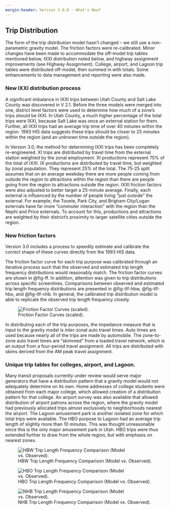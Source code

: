 ```yaml
---
margin-header: Version 3.0.0 - What's New?
---
```


## Trip Distribution
The form of the trip distribution model hasn’t changed – we still use a non-parametric gravity model. The friction factors were re-calibrated.  Minor changes have been made to accommodate the off-model trip tables mentioned below, IXXI distribution noted below, and highway assignment improvements (see Highway Assignment).  College, airport, and Lagoon trip tables were distributed off-model, then summed in with totals.  Some enhancements to data management and reporting were also made.

### New IXXI distribution process
A significant imbalance in IXXI trips between Utah County and Salt Lake County was discovered in V 2.1.  Before the three models were merged into one, district level factors were used to determine how much of a zone’s trips should be IXXI.  In Utah County, a much higher percentage of the total trips were IXXI, because Salt Lake was once an external station for them.  Further, all IXXI trips had an average trip time of over 40 minutes within the region.  1993 HIS data suggests these trips should be closer to 25 minutes within the region (and an unknown time outside the region). 

In Version 3.0, the method for determining IXXI trips has been completely re-engineered.  XI trips are distributed by travel time from the external station weighted by the zonal employment.  XI productions represent 75% of the total of IXXI.  IX productions are distributed by travel time, but weighted by zonal population. They represent 25% of the total.  The 75-25 split assumes that on an average weekday there are more people coming from outside the region to attractions within the region than there are people going from the region to attractions outside the region.  IXXI friction factors were also adjusted to better target a 25-minute average.  Finally, each external is influenced by the number of people living “just outside” the external.  For example, the Tooele, Park City, and Brigham City/Logan externals have far more “commuter interaction” with the region than the Nephi and Price externals.  To account for this, productions and attractions are weighted by their district’s proximity to larger satellite cities outside the region.  

### New friction factors
Version 3.0 includes a process to speedily estimate and calibrate the correct shape of these curves directly from the 1993 HIS data.  

The friction factor curve for each trip purpose was calibrated through an iterative process such that the observed and estimated trip length frequency distributions would reasonably match. The friction factor curves are shown in @fig-ff. In addition, attention was given to trip distributions across specific screenlines. Comparisons between observed and estimated trip length frequency distributions are presented in @fig-tlf-hbw, @fig-tlf-hbo, and @fig-tlf-nhb. In general, the calibrated trip distribution model is able to replicate the observed trip length frequency closely.

![Friction Factor Curves (scaled).](_pictures/ff-curves.png){#fig-ff}

In distributing each of the trip purposes, the impedance measure that is input to the gravity model is inter-zonal auto travel times. Auto times are used because nearly all of the trips are made by automobile. The zone-to-zone auto travel times are “skimmed” from a loaded travel network, which is an output from a four-period travel assignment. All trips are distributed with skims derived from the AM peak travel assignment.

### Unique trip tables for colleges, airport, and Lagoon.
Many transit proposals currently under review would serve major generators that have a distribution pattern that a gravity model would not adequately determine on its own.  Home addresses of college students were obtained from each major college, which allowed creation of a distribution pattern for that college.  An airport survey was also available that allowed distribution of airport patrons across the region, where the gravity model had previously allocated trips almost exclusively to neighborhoods nearest the airport.  The Lagoon amusement park is another isolated zone for which total trips were available. The HBO purpose to Lagoon had an average trip length of slightly more than 10 minutes.  This was thought unreasonable since this is the only major amusement park in Utah.  HBO trips were thus extended further to draw from the whole region, but with emphasis on nearest zones. 

![HBW Trip Length Frequency Comparison (Model vs. Observed).](_pictures/tlf-hbw.png){#fig-tlf-hbw}

![HBO Trip Length Frequency Comparison (Model vs. Observed).](_pictures/tlf-hbo.png){#fig-tlf-hbo}

![NHB Trip Length Frequency Comparison (Model vs. Observed).](_pictures/tlf-nhb.png){#fig-tlf-nhb}




